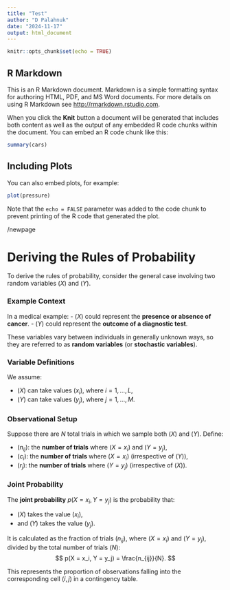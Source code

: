 ```yaml
---
title: "Test"
author: "D Palahnuk"
date: "2024-11-17"
output: html_document
---
```


```r
knitr::opts_chunk$set(echo = TRUE)
```

## R Markdown

This is an R Markdown document. Markdown is a simple formatting syntax for authoring HTML, PDF, and MS Word documents. For more details on using R Markdown see <http://rmarkdown.rstudio.com>.

When you click the **Knit** button a document will be generated that includes both content as well as the output of any embedded R code chunks within the document. You can embed an R code chunk like this:

```r
summary(cars)
```

## Including Plots

You can also embed plots, for example:

```r
plot(pressure)
```

Note that the `echo = FALSE` parameter was added to the code chunk to prevent printing of the R code that generated the plot.

/newpage

# Deriving the Rules of Probability

To derive the rules of probability, consider the general case involving two random variables $(X)$ and $(Y)$.

### Example Context
In a medical example:
- $(X)$ could represent the **presence or absence of cancer**.
- $(Y)$ could represent the **outcome of a diagnostic test**.

These variables vary between individuals in generally unknown ways, so they are referred to as **random variables** (or **stochastic variables**).

### Variable Definitions
We assume:

- $(X)$ can take values $(x_i)$, where $i = 1, \ldots, L$,
- $(Y)$ can take values $(y_j)$, where $j = 1, \ldots, M$.

### Observational Setup
Suppose there are $N$ total trials in which we sample both $(X)$ and $(Y)$. Define:

- $(n_{ij})$: the **number of trials** where $(X = x_i)$ and $(Y = y_j)$,
- $(c_i)$: the **number of trials** where $(X = x_i)$ (irrespective of $(Y)$),
- $(r_j)$: the **number of trials** where $(Y = y_j)$ (irrespective of $(X)$).

### Joint Probability
The **joint probability** $p(X = x_i, Y = y_j)$ is the probability that:

- $(X)$ takes the value $(x_i)$,
- and $(Y)$ takes the value $(y_j)$.

It is calculated as the fraction of trials $(n_{ij})$, where $(X = x_i)$ and $(Y = y_j)$, divided by the total number of trials $(N)$:
$$
p(X = x_i, Y = y_j) = \frac{n_{ij}}{N}.
$$

This represents the proportion of observations falling into the corresponding cell $(i, j)$ in a contingency table.

